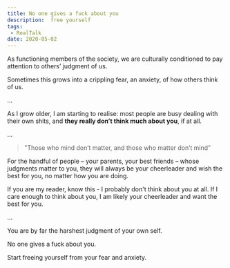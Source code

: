 ```yaml
---
title: No one gives a fuck about you
description:  free yourself
tags:
 - RealTalk
date: 2020-05-02
---
```


As functioning members of the society, we are culturally conditioned to pay attention to others’ judgment of us.

Sometimes this grows into a crippling fear, an anxiety, of how others think of us.

…

As I grow older, I am starting to realise: most people are busy dealing with their own shits, and **they really don’t think much about you**, if at all.

...

> "Those who mind don’t matter, and those who matter don’t mind”

For the handful of people – your parents, your best friends – whose judgments matter to you, they will always be your cheerleader and wish the best for you, no matter how you are doing.

If you are my reader, know this - I probably don't think about you at all. If I care enough to think about you, I am likely your cheerleader and want the best for you.

…

You are by far the harshest judgment of your own self.

No one gives a fuck about you.

Start freeing yourself from your fear and anxiety.